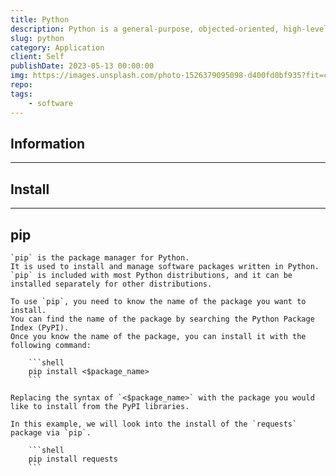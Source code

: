```yaml
---
title: Python
description: Python is a general-purpose, objected-oriented, high-level programming language.  It is known for its simplicity, readability, and versatility. Python is often used for web development, data science, machine learning, and artificial intelligence.
slug: python
category: Application
client: Self
publishDate: 2023-05-13 00:00:00
img: https://images.unsplash.com/photo-1526379095098-d400fd0bf935?fit=crop&w=1400&h=700&q=75
repo:
tags:
    - software
---
```



<MDXJS>

## Information


</MDXJS>

---

<MDXJS>

## Install

---

## pip

    `pip` is the package manager for Python.
    It is used to install and manage software packages written in Python.
    `pip` is included with most Python distributions, and it can be installed separately for other distributions.

    To use `pip`, you need to know the name of the package you want to install.
    You can find the name of the package by searching the Python Package Index (PyPI).
    Once you know the name of the package, you can install it with the following command:

        ```shell
        pip install <$package_name>
        ```

    Replacing the syntax of `<$package_name>` with the package you would like to install from the PyPI libraries.

    In this example, we will look into the install of the `requests` package via `pip`.

        ```shell
        pip install requests
        ```


</MDXJS>